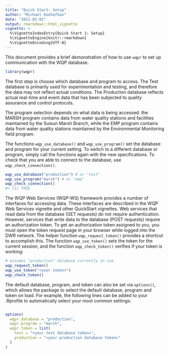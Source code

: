 ```yaml
---
title: "Quick Start: Setup"
author: "Michael Koohafkan"
date: "2021-02-02"
output: rmarkdown::html_vignette
vignette: >
  %\VignetteIndexEntry{Quick Start 1: Setup}
  %\VignetteEngine{knitr::rmarkdown}
  %\VignetteEncoding{UTF-8}
---
```




This document provides a brief demonstration of how to
use `wqpr` to set up communication with the WQP database. 


```r
library(wqpr)
```

The first step is choose which database and program to access. 
The Test database
is primarily used for experimentation and testing, and therefore the
data may not reflect actual conditions. The Production database 
reflects actual real-time and event data that has been subjected
to quality assurance and control protocols.

The program selection depends on what data is being accessed. the 
MARSH program contains data from water quality stations and 
facilities maintained by the Suisun Marsh Branch, while the EMP
program contains data from water quality stations maintained by
the Environmental Monitoring field program.

The functions `wqp_use_database()` and `wqp_use_program()`
set the database and program for your current setting. 
To switch to a different database or program, simply call the
functions again with the new specifications. To check that you
are able to connect to the database, use `wqp_check_connection()`.


```r
wqp_use_database("production") # or "test"
wqp_use_program("marsh") # or "emp"
wqp_check_connection()
#> [1] TRUE
```

The WQP Web Services (WQP-WS) framework provides a number of 
interfaces for accessing data. These interfaces are described
in the WQP Web Services vignette and other QuickStart vignettes. 
Web services that read data from the database (GET requests) do
not require authentication. However, services that *write* data
to the database (POST requests) require an authorization token.
To get an authorization token assigned to you, you must open
the token request page in your browser while logged into the DWR
network. The helper function `wqp_request_token()` provides a
shortcut to accomplish this. The function `wqp_use_token()`
sets the token for the current session, and the function
`wqp_check_token()` verifies if your token is working:


```r
# assumes "production" database currently in use
wqp_request_token()
wqp_use_token("<your token>")
wqp_check_token()
```

The default database, program, and token can also be set via
`options()`, which allows the package to select the default
database, program and token on load. For example, the following
lines can be added to your .Rprofile to automatically select your
most common settings:


```r

options(
  wqpr.database = "production",
  wqpr.program = "marsh",
  wqpr.token = list(
    test = "<your test database token>",
	production = "<your production database token>"
  )  
)
```
